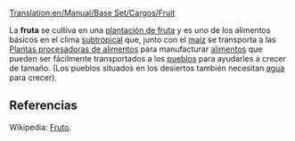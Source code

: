 [[Translation:en/Manual/Base Set/Cargos/Fruit]]

{{es/Carga| carga  = Fruta
| imagen = Fruit.png
| producida =[[es/Manual/Base Set/Industries/Plantación de fruta|Plantación de fruta]]
| aceptada  =[[es/Manual/Base Set/Industries/Planta procesadora de alimentos|Planta procesadora de alimentos]]
}}
La '''fruta''' se cultiva en una [[es/Manual/Base Set/Industries/Plantación de fruta|plantación de fruta]] y es uno de los alimentos básicos en el clima [[es/subtropical|subtropical]] que, junto con el [[es/maíz|maíz]] se transporta a las [[es/Manual/Base Set/Industries/Planta procesadora de alimentos|Plantas procesadoras de alimentos]] para manufacturar [[es/alimentos|alimentos]] que pueden ser fácilmente transportados a los [[es/pueblo|pueblos]] para ayudarles a crecer de tamaño. (Los pueblos situados en los desiertos también necesitan [[es/agua|agua]] para crecer).


== Referencias ==
Wikipedia: [https://www.wikipedia.org/wiki/es:fruto Fruto].